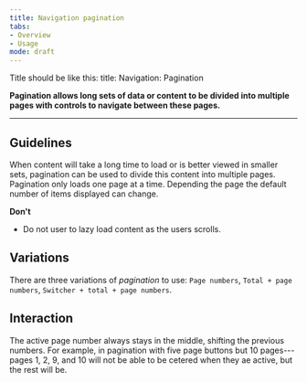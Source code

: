 ```yaml
---
title: Navigation pagination
tabs: 
- Overview
- Usage
mode: draft
---
```


Title should be like this: 
title: Navigation: Pagination


**Pagination allows long sets of data or content to be divided into multiple pages with controls to navigate between these pages.**
<!--One to two sentences as an introduction to the component-->

***

## Guidelines
<!--List how to use it, sizes, widths, grid interactions, color allowances -->
When content will take a long time to load or is better viewed in smaller sets, pagination can be used to divide this content into multiple pages. Pagination only loads one page at a time. Depending the page the default number of items displayed can change. 


**Don't** 
<!--Bullet point list if needed -->
* Do not user to lazy load content as the users scrolls. 


## Variations 
<!--One ### heading per frame in Figma, explaining each component in that frame. One 'content' section per variation if needed -->

There are three variations of *pagination* to use: `Page numbers`, `Total + page numbers`, `Switcher + total + page numbers`.


<Embed url="https://www.figma.com/file/0bGXR2sCwMVSDNyyzu5BXrO5/Desktop-UI?node-id=707%3A206" />


## Interaction

The active page number always stays in the middle, shifting the previous numbers. For example, in pagination with five page buttons but 10 pages---pages 1, 2, 9, and 10 will not be able to be cetered when they ae active, but the rest will be. 
